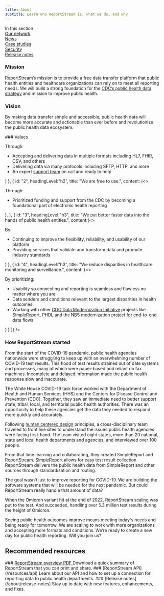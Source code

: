 ```yaml
---
title: About
subtitle: Learn who ReportStream is, what we do, and why
---
```

<HeroWrapper>
    <div className="grid-container">
        <div className="grid-row grid-gap margin-y-3">
            <div className="text-bold">In this section</div>
            <div>
                <A href="/about/our-network">Our network</A>
            </div>
            <div>
                <A href="/about/news">News</A>
            </div>
            <div>
                <A href="/about/case-studies">Case studies</A>
            </div>
            <div>
                <A href="/about/security">Security</A>
            </div>
            <div>
                <A href="/about/release-notes">Release notes</A>
            </div>
        </div>
    </div>
</HeroWrapper>
<HeroWrapper className="bg-blue-5">
    <section className="usa-section grid-container">
        <div className="grid-row grid-gap margin-bottom-205">
            <div className="grid-col-6">
                <h3 className="margin-top-0">Mission</h3>
                <div className="border-top-05  border-primary">
                    <p className="font-sans-lg">ReportStream’s mission is to provide a free data transfer platform that public health entities and healthcare organizations can rely on to meet all reporting needs. We will build a strong foundation for the <A href="https://www.cdc.gov/ophdst/public-health-data-strategy/index.html">CDC’s public health data strategy</A> and mission to improve public health.</p>
                </div>
            </div>
            <div className="grid-col-6">
                <h3 className="margin-top-0">Vision</h3>
                <div className="border-top-05  border-primary">
                    <p className="font-sans-lg">By making data transfer simple and accessible, public health data will become more accurate and actionable than ever before and revolutionize the public health data ecosystem.</p>
                </div>
            </div>
        </div>
        ### Values
        <Accordion isAlternate multiselectable={true} items={[
            {
                id: "1",
                headingLevel:"h3",
                title:"We meet our partners where they are.",
                content:(<>
                    <p>Through:</p>
                    <ul>
                        <li>Accepting and delivering data in multiple formats including HL7, FHIR, CSV, and others</li>
                        <li>Delivering data via many protocols including SFTP, HTTP, and more</li>
                        <li>An expert <A href="/support">support team</A> on call and ready to help</li>
                    </ul>
                </>)
            },
            {
                id: "2",
                headingLevel:"h3",
                title: "We are free to use.",
                content: (<>
                    <p>Through:</p>
                    <ul>
                        <li>Prioritized funding and support from the CDC by becoming a foundational part of electronic health reporting</li>
                    </ul>
                </>),
            },
            {
                id: "3",
                headingLevel:"h3",
                title: "We put better faster data into the hands of public health entities.",
                content:(<>
                    <p>By:</p>
                    <ul>
                        <li>Continuing to improve the flexibility, reliability, and usability of our platform</li>
                        <li>Providing services that validate and transform data and promote industry standards</li>
                    </ul>
                </>)
            },
            {
            id: "4",
            headingLevel:"h3",
            title: "We reduce disparities in healthcare monitoring and surveillance.",
            content: (<>
                    <p>By prioritizing:</p>
                    <ul>
                        <li>Usability so connecting and reporting is seamless and flawless no matter where you are</li>
                        <li>Data senders and conditions relevant to the largest disparities in health outcomes</li>
                        <li>Working with other <A href="https://www.cdc.gov/surveillance/data-modernization/index.html" target="_blank">CDC Data Modernization Initiative</A> projects like SimpleReport, PHDI, and the NBS modernization project for end-to-end data flows</li>
                    </ul>
                </>)
            }
        ]} />
    </section>
</HeroWrapper>
<HeroWrapper>
    <GridContainer className="usa-section usa-prose">
        <h3 className="margin-top-0">How ReportStream started</h3>
        <Tile>
            <Grid col="9" className="font-sans-lg">
                <p>From the start of the COVID-19 pandemic, public health agencies nationwide were struggling to keep up with an overwhelming number of COVID-19 test results. This flood of test results strained out of date systems and processes, many of which were paper-based and reliant on fax machines. Incomplete and delayed information made the public health response slow and inaccurate.</p>
                <p>The White House COVID-19 task force worked with the Department of Health and Human Services (HHS) and the Centers for Disease Control and Prevention (CDC). Together, they saw an immediate need to better support state, tribal, local, and territorial public health authorities. There was an opportunity to help these agencies get the data they needed to respond more quickly and accurately.</p>
                <p>Following <A href="https://digital.gov/topics/user-centered-design/" target="_blank">human centered design</A> principles, a cross-disciplinary team traveled to front line sites to understand the issues public health agencies were facing first-hand. The team visited eight states, more than 20 national, state and local health departments and agencies, and interviewed over 100 people.</p>
                <p>From that time learning and collaborating, they created SimpleReport and ReportStream. <A href="https://www.simplereport.gov/" target="_blank">SimpleReport</A> allows for easy test result collection. ReportStream delivers the public health data from SimpleReport and other sources through standardization and routing.</p>
                <p>The goal wasn’t just to improve reporting for COVID-19. We are building the software systems that will be needed for the next pandemic. But could ReportStream really handle that amount of data?</p>
                <p>When the Omicron variant hit at the end of 2022, ReportStream scaling was put to the test. And succeeded, handling over 5.3 million test results during the height of Omicron.</p>
                <p>Seeing public health outcomes improve means meeting today's needs and being ready for tomorrow. We are scaling to work with more organizations and accepting more formats and conditions. We’re ready to create a new day for public health reporting. Will you join us?</p>
            </Grid>
        </Tile>
    </GridContainer>
</HeroWrapper>
<HeroWrapper className="bg-blue-5">
    <section className="usa-section grid-container">
        <h2 className="margin-top-0">Recommended resources</h2>
        <CardGroup>
            <Card gridLayout={{col: "fill"}}>
                <CardHeader typeof="div">
                    ### <A href="/assets/pdf/ReportStream_Onepager_20230621.pdf" target="_blank">ReportStream overview PDF <Icon name='FileDownload'/></A>
                </CardHeader>
                <CardBody>
                    Download a quick summary of ReportStream that you can print and share.
                </CardBody>
            </Card>
            <Card gridLayout={{col: "fill"}}>
                <CardHeader typeof="div">
                    ### [ReportStream API](/resources/api)
                </CardHeader>
                <CardBody>
                    Learn about our API and how to set up a connection for reporting data to public health departments.
                </CardBody>
            </Card>
            <Card gridLayout={{col: "fill"}}>
                <CardHeader typeof="div">
                    ### [Release notes](/about/release-notes)
                </CardHeader>
                <CardBody>
                    Stay up to date with new features, enhancements, and fixes.
                </CardBody>
            </Card>
        </CardGroup>
    </section>
</HeroWrapper>